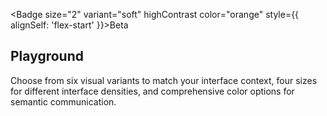 
<Section size="2">

<Badge size="2" variant="soft" highContrast color="orange" style={{ alignSelf: 'flex-start' }}>Beta</Badge>

# Playground

Choose from six visual variants to match your interface context, four sizes for different interface densities, and comprehensive color options for semantic communication. 

<Box my="9">
  <ButtonPlayground />
</Box>

</Section>